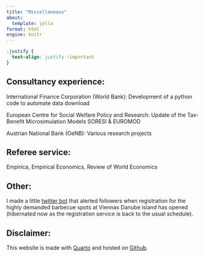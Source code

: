 ```yaml
---
title: "Miscellaneous"
about:
  template: jolla
format: html
engine: knitr
---
```


```css
.justify {
  text-align: justify !important
}
```

## Consultancy experience:

::: {.justify}
International Finance Corporation (World Bank): Development of a python code to automate data download

European Centre for Social Welfare Policy and Research: Update of the Tax-Benefit Microsimulation Models SORESI & EUROMOD

Austrian National Bank (OeNB): Various research projects
:::

## Referee service:
::: {.justify}
Empirica, Empirical Economics, Review of World Economics
:::
## Other:
::: {.justify}
I made a little <a href="https://twitter.com/grillplatzwien">twitter bot</a> that alerted followers when registration for the highly demanded barbecue spots at Viennas Danube island has opened (hibernated now as the registration service is back to the usual schedule).
:::
## Disclaimer:
::: {.justify}
This website is made with <a href="https://quarto.org/">Quarto</a> and hosted on <a href="https://github.com/PhilippPoyntner/website">Github</a>.
<body>


::: {#result}
:::

```{=html}
<script>
      var date = document.lastModified;
      date=date.slice(0, -9); 
      document.getElementById("result").innerHTML = "The website was last updated on: " + date;
   </script>
```
</body>
:::
